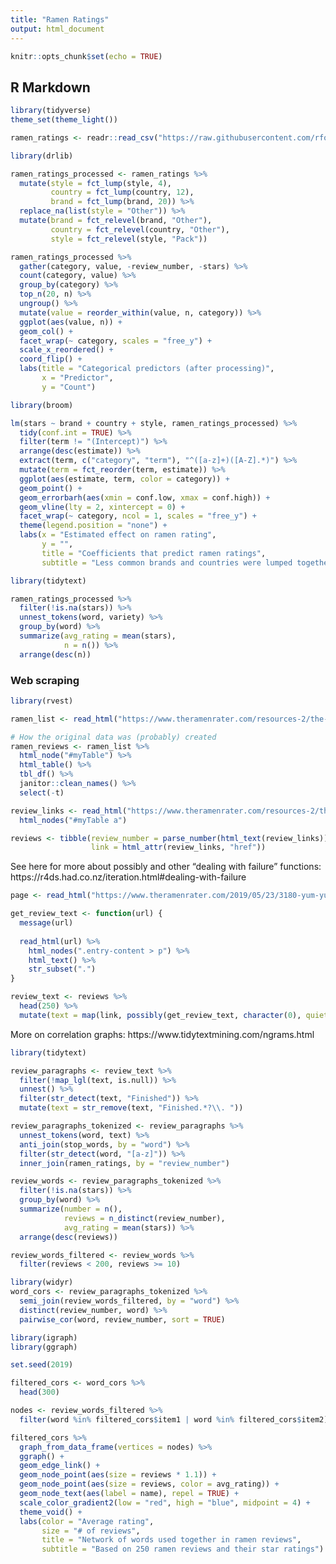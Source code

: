 ```yaml
---
title: "Ramen Ratings"
output: html_document
---
```


```r
knitr::opts_chunk$set(echo = TRUE)
```

## R Markdown

```r
library(tidyverse)
theme_set(theme_light())

ramen_ratings <- readr::read_csv("https://raw.githubusercontent.com/rfordatascience/tidytuesday/master/data/2019/2019-06-04/ramen_ratings.csv")
```

```r
library(drlib)

ramen_ratings_processed <- ramen_ratings %>%
  mutate(style = fct_lump(style, 4),
         country = fct_lump(country, 12),
         brand = fct_lump(brand, 20)) %>%
  replace_na(list(style = "Other")) %>%
  mutate(brand = fct_relevel(brand, "Other"),
         country = fct_relevel(country, "Other"),
         style = fct_relevel(style, "Pack"))

ramen_ratings_processed %>%
  gather(category, value, -review_number, -stars) %>%
  count(category, value) %>%
  group_by(category) %>%
  top_n(20, n) %>%
  ungroup() %>%
  mutate(value = reorder_within(value, n, category)) %>%
  ggplot(aes(value, n)) +
  geom_col() +
  facet_wrap(~ category, scales = "free_y") +
  scale_x_reordered() +
  coord_flip() +
  labs(title = "Categorical predictors (after processing)",
       x = "Predictor",
       y = "Count")
```

```r
library(broom)

lm(stars ~ brand + country + style, ramen_ratings_processed) %>%
  tidy(conf.int = TRUE) %>%
  filter(term != "(Intercept)") %>%
  arrange(desc(estimate)) %>%
  extract(term, c("category", "term"), "^([a-z]+)([A-Z].*)") %>%
  mutate(term = fct_reorder(term, estimate)) %>%
  ggplot(aes(estimate, term, color = category)) +
  geom_point() +
  geom_errorbarh(aes(xmin = conf.low, xmax = conf.high)) +
  geom_vline(lty = 2, xintercept = 0) +
  facet_wrap(~ category, ncol = 1, scales = "free_y") +
  theme(legend.position = "none") +
  labs(x = "Estimated effect on ramen rating",
       y = "",
       title = "Coefficients that predict ramen ratings",
       subtitle = "Less common brands and countries were lumped together as the reference level")
```

```r
library(tidytext)

ramen_ratings_processed %>%
  filter(!is.na(stars)) %>%
  unnest_tokens(word, variety) %>%
  group_by(word) %>%
  summarize(avg_rating = mean(stars),
            n = n()) %>%
  arrange(desc(n))
```

### Web scraping

```r
library(rvest)

ramen_list <- read_html("https://www.theramenrater.com/resources-2/the-list/")

# How the original data was (probably) created
ramen_reviews <- ramen_list %>%
  html_node("#myTable") %>%
  html_table() %>%
  tbl_df() %>%
  janitor::clean_names() %>%
  select(-t)
```

```r
review_links <- read_html("https://www.theramenrater.com/resources-2/the-list/") %>%
  html_nodes("#myTable a")

reviews <- tibble(review_number = parse_number(html_text(review_links)),
                  link = html_attr(review_links, "href"))
```

See here for more about possibly and other "dealing with failure" functions: https://r4ds.had.co.nz/iteration.html#dealing-with-failure

```r
page <- read_html("https://www.theramenrater.com/2019/05/23/3180-yum-yum-moo-deng/")

get_review_text <- function(url) {
  message(url)
  
  read_html(url) %>%
    html_nodes(".entry-content > p") %>%
    html_text() %>%
    str_subset(".")
}

review_text <- reviews %>%
  head(250) %>%
  mutate(text = map(link, possibly(get_review_text, character(0), quiet = FALSE)))
```

More on correlation graphs: https://www.tidytextmining.com/ngrams.html

```r
library(tidytext)

review_paragraphs <- review_text %>% 
  filter(!map_lgl(text, is.null)) %>%
  unnest() %>%
  filter(str_detect(text, "Finished")) %>%
  mutate(text = str_remove(text, "Finished.*?\\. "))

review_paragraphs_tokenized <- review_paragraphs %>%
  unnest_tokens(word, text) %>%
  anti_join(stop_words, by = "word") %>%
  filter(str_detect(word, "[a-z]")) %>%
  inner_join(ramen_ratings, by = "review_number")

review_words <- review_paragraphs_tokenized %>%
  filter(!is.na(stars)) %>%
  group_by(word) %>%
  summarize(number = n(),
            reviews = n_distinct(review_number),
            avg_rating = mean(stars)) %>%
  arrange(desc(reviews))

review_words_filtered <- review_words %>%
  filter(reviews < 200, reviews >= 10)

library(widyr)
word_cors <- review_paragraphs_tokenized %>%
  semi_join(review_words_filtered, by = "word") %>%
  distinct(review_number, word) %>%
  pairwise_cor(word, review_number, sort = TRUE)
```

```r
library(igraph)
library(ggraph)

set.seed(2019)

filtered_cors <- word_cors %>%
  head(300)

nodes <- review_words_filtered %>%
  filter(word %in% filtered_cors$item1 | word %in% filtered_cors$item2)

filtered_cors %>%
  graph_from_data_frame(vertices = nodes) %>%
  ggraph() +
  geom_edge_link() +
  geom_node_point(aes(size = reviews * 1.1)) +
  geom_node_point(aes(size = reviews, color = avg_rating)) +
  geom_node_text(aes(label = name), repel = TRUE) +
  scale_color_gradient2(low = "red", high = "blue", midpoint = 4) +
  theme_void() +
  labs(color = "Average rating",
       size = "# of reviews",
       title = "Network of words used together in ramen reviews",
       subtitle = "Based on 250 ramen reviews and their star ratings")
```

